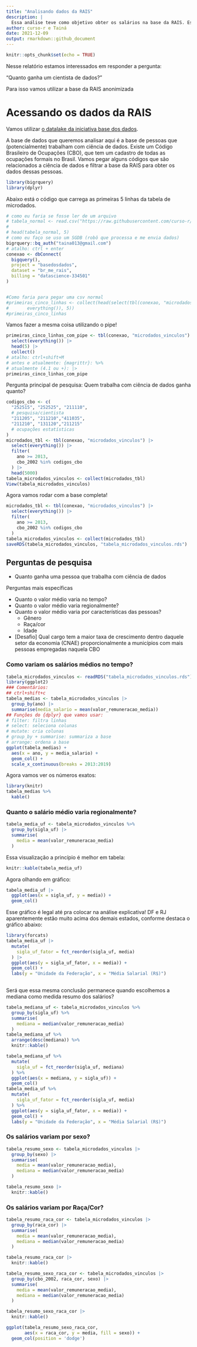 ```yaml
---
title: "Analisando dados da RAIS"
description: |
  Essa análise teve como objetivo obter os salários na base da RAIS. Esse projeto foi feito na Semana Data Science na Prática da Curso-R.
author: curso-r e Tainá
date: 2021-12-09
output: rmarkdown::github_document
---
```



```r
knitr::opts_chunk$set(echo = TRUE)
```

Nesse relatório estamos interessados em responder a pergunta:

"Quanto ganha um cientista de dados?"

Para isso vamos utilizar a base da RAIS anonimizada

# Acessando os dados da RAIS

Vamos utilizar [o datalake da iniciativa base dos dados](https://basedosdados.org).

A base de dados que queremos analisar aqui é a base de pessoas que (potencialmente) trabalham com ciência de dados. Existe um Código Brasileiro de Ocupações (CBO), que tem um cadastro de todas as ocupações formais no Brasil. Vamos pegar alguns códigos que são relacionados a ciência de dados e filtrar a base da RAIS para obter os dados dessas pessoas.

```r
library(bigrquery)
library(dplyr)
```

Abaixo está o código que carrega as primeiras 5 linhas da tabela de microdados.

```r
# como eu faria se fosse ler de um arquivo
# tabela_normal <- read.csv("https://raw.githubusercontent.com/curso-r/main-r4ds-1/master/dados/imdb.csv")
# 
# head(tabela_normal, 5)
# como eu faço se uso um SGDB (robô que processa e me envia dados)
bigrquery::bq_auth("taina013@gmail.com")
# atalho: ctrl + enter
conexao <- dbConnect(
  bigquery(),
  project = "basedosdados",
  dataset = "br_me_rais",
  billing = "datascience-334501"
)


#Como faria para pegar uma csv normal
#primeiras_cinco_linhas <- collect(head(select(tbl(conexao, "microdados_vinculos"),
#       everything()), 5))
#primeiras_cinco_linhas
```

Vamos fazer a mesma coisa utilizando o pipe!

```r
primeiras_cinco_linhas_com_pipe <- tbl(conexao, "microdados_vinculos") |>  
  select(everything()) |>  
  head(5) |>  
  collect()
# atalho: ctrl+shift+M
# antes e atualmente: {magrittr}: %>%
# atualmente (4.1 ou +): |>
primeiras_cinco_linhas_com_pipe
```


Pergunta principal de pesquisa: 
Quem trabalha com ciência de dados ganha quanto?

```r
codigos_cbo <- c(
  "252515", "252525", "211110",
  # pesquisa/cientista
  "211205", "211210","411035",
  "211210", "131120","211215"
  # ocupações estatísticas
)
microdados_tbl <- tbl(conexao, "microdados_vinculos") |>  
  select(everything()) |>  
  filter(
    ano >= 2013,
    cbo_2002 %in% codigos_cbo
  ) |>  
  head(5000)
tabela_microdados_vinculos <- collect(microdados_tbl)
View(tabela_microdados_vinculos)
```

Agora vamos rodar com a base completa!

```r
microdados_tbl <- tbl(conexao, "microdados_vinculos") |>  
  select(everything()) |>  
  filter(
    ano >= 2013,
    cbo_2002 %in% codigos_cbo
  )
tabela_microdados_vinculos <- collect(microdados_tbl)
saveRDS(tabela_microdados_vinculos, "tabela_microdados_vinculos.rds")
```

## Perguntas de pesquisa

- Quanto ganha uma pessoa que trabalha com ciência de dados

Perguntas mais específicas

- Quanto o valor médio varia no tempo?
- Quanto o valor médio varia regionalmente?
- Quanto o valor médio varia por características das pessoas?
    - Gênero
    - Raça/cor
    - Idade

- [Desafio] Qual cargo tem a maior taxa de crescimento dentro daquele setor da economia (CNAE) proporcionalmente a municípios com mais pessoas empregadas naquela CBO

### Como variam os salários médios no tempo?

```r
tabela_microdados_vinculos <- readRDS("tabela_microdados_vinculos.rds")
library(ggplot2)
### Comentários:
## ctrl+shift+c
tabela_medias <- tabela_microdados_vinculos |> 
  group_by(ano) |>  
  summarise(media_salario = mean(valor_remuneracao_media))
## Funções do {dplyr} que vamos usar:
# filter: filtra linhas
# select: seleciona colunas
# mutate: cria colunas
# group_by + summarise: summariza a base
# arrange: ordena a base
ggplot(tabela_medias) +
  aes(x = ano, y = media_salario) +
  geom_col() +
  scale_x_continuous(breaks = 2013:2019)
```

Agora vamos ver os números exatos:

```r
library(knitr)
tabela_medias %>% 
  kable()
```

### Quanto o salário médio varia regionalmente?

```r
tabela_media_uf <- tabela_microdados_vinculos %>% 
  group_by(sigla_uf) |>  
  summarise(
    media = mean(valor_remuneracao_media)
  )
```

Essa visualização a princípio é melhor em tabela:

```r
knitr::kable(tabela_media_uf)
```

Agora olhando em gráfico:

```r
tabela_media_uf |> 
  ggplot(aes(x = sigla_uf, y = media)) +
  geom_col()
```

Esse gráfico é legal até pra colocar na análise explicativa! DF e RJ aparentemente estão muito acima dos demais estados, conforme destaca o gráfico abaixo:

```r
library(forcats)
tabela_media_uf |>  
  mutate(
    sigla_uf_fator = fct_reorder(sigla_uf, media)
  ) |>  
  ggplot(aes(y = sigla_uf_fator, x = media)) + 
  geom_col() +
  labs(y = "Unidade da Federação", x = "Média Salarial (R$)")
  
```

Será que essa mesma conclusão permanece quando escolhemos a mediana como medida resumo dos salários?

```r
tabela_mediana_uf <- tabela_microdados_vinculos %>% 
  group_by(sigla_uf) %>% 
  summarise(
    mediana = median(valor_remuneracao_media)
  )
tabela_mediana_uf %>% 
  arrange(desc(mediana)) %>% 
  knitr::kable()
```

```r
tabela_mediana_uf %>% 
  mutate(
    sigla_uf = fct_reorder(sigla_uf, mediana)
  ) %>% 
  ggplot(aes(x = mediana, y = sigla_uf)) +
  geom_col()
tabela_media_uf %>% 
  mutate(
    sigla_uf_fator = fct_reorder(sigla_uf, media)
  ) %>% 
  ggplot(aes(y = sigla_uf_fator, x = media)) + 
  geom_col() +
  labs(y = "Unidade da Federação", x = "Média Salarial (R$)")
```

### Os salários variam por sexo?

```r
tabela_resumo_sexo <- tabela_microdados_vinculos |>  
  group_by(sexo) |>  
  summarise(
    media = mean(valor_remuneracao_media),
    mediana = median(valor_remuneracao_media)
  )
```

```r
tabela_resumo_sexo |>  
  knitr::kable()
```

### Os salários variam por Raça/Cor?

```r
tabela_resumo_raca_cor <- tabela_microdados_vinculos |>  
  group_by(raca_cor) |>  
  summarise(
    media = mean(valor_remuneracao_media),
    mediana = median(valor_remuneracao_media)
  )
```

```r
tabela_resumo_raca_cor |>  
  knitr::kable()
```

```r
tabela_resumo_sexo_raca_cor <- tabela_microdados_vinculos |>  
  group_by(cbo_2002, raca_cor, sexo) |>  
  summarise(
    media = mean(valor_remuneracao_media),
    mediana = median(valor_remuneracao_media)
  )
```

```r
tabela_resumo_sexo_raca_cor |>  
  knitr::kable()
```

```r
ggplot(tabela_resumo_sexo_raca_cor,
       aes(x = raca_cor, y = media, fill = sexo)) +
  geom_col(position = 'dodge')
```
